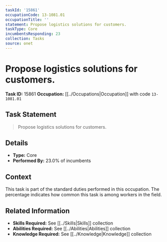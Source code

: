 ```yaml
---
taskId: '15861'
occupationCode: 13-1081.01
occupationTitle: ''
statement: Propose logistics solutions for customers.
taskType: Core
incumbentsResponding: 23
collection: Tasks
source: onet
---
```

# Propose logistics solutions for customers.

**Task ID:** 15861
**Occupation:** [[../Occupations|Occupation]] with code `13-1081.01`

## Task Statement

> Propose logistics solutions for customers.

## Details

- **Type:** Core
- **Performed By:** 23.0% of incumbents

## Context

This task is part of the standard duties performed in this occupation. The percentage indicates how common this task is among workers in the field.

## Related Information

- **Skills Required:** See [[../Skills|Skills]] collection
- **Abilities Required:** See [[../Abilities|Abilities]] collection
- **Knowledge Required:** See [[../Knowledge|Knowledge]] collection
